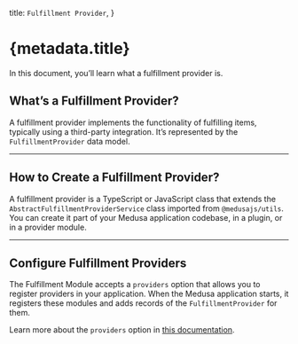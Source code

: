   title: `Fulfillment Provider`,
}

# {metadata.title}

In this document, you’ll learn what a fulfillment provider is.

## What’s a Fulfillment Provider?

A fulfillment provider implements the functionality of fulfilling items, typically using a third-party integration. It’s represented by the `FulfillmentProvider` data model.

---

## How to Create a Fulfillment Provider?

A fulfillment provider is a TypeScript or JavaScript class that extends the `AbstractFulfillmentProviderService` class imported from `@medusajs/utils`. You can create it part of your Medusa application codebase, in a plugin, or in a provider module.

---

## Configure Fulfillment Providers

The Fulfillment Module accepts a `providers` option that allows you to register providers in your application. When the Medusa application starts, it registers these modules and adds records of the `FulfillmentProvider` for them.

Learn more about the `providers` option in [this documentation](../module-options/page.mdx).
